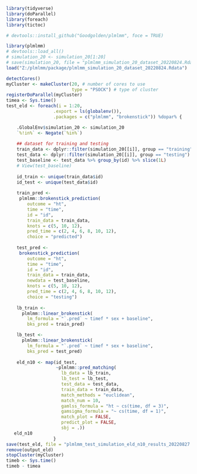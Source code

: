
```r
library(tidyverse)
library(doParallel)
library(foreach)
library(tictoc)

# devtools::install_github("Goodgolden/plmlmm", foce = TRUE)

library(plmlmm)
# devtools::load_all()
# simulation_20 <- simulation_20[1:20]
# save(simulation_20, file = "plmlmm_simulation_20_dataset_20220824.Rdata")
load("Z:/plmlmm/package/plmlmm_simulation_20_dataset_20220824.Rdata")
```


```r
detectCores()
myCluster <- makeCluster(20, # number of cores to use
                         type = "PSOCK") # type of cluster
registerDoParallel(myCluster)
timea <- Sys.time()
test_eld <- foreach(i = 1:20,
                  .export = ls(globalenv()),
                  .packages = c("plmlmm", "brokenstick")) %dopar% {

    .GlobalEnv$simulation_20 <- simulation_20
    `%!in%` <- Negate(`%in%`)
    
    ## dataset for training and testing
    train_data <- dplyr::filter(simulation_20[[i]], group == "training")
    test_data <- dplyr::filter(simulation_20[[i]], group == "testing")
    test_baseline <- test_data %>% group_by(id) %>% slice(1L)
    # View(test_baseline)
    
    id_train <- unique(train_data$id)
    id_test <- unique(test_data$id)
    
    train_pred <-
     plmlmm::brokenstick_prediction(
        outcome = "ht",
        time = "time",
        id = "id",
        train_data = train_data,
        knots = c(5, 10, 12),
        pred_time = c(2, 4, 6, 8, 10, 12),
        choice = "predicted")
    
    test_pred <-
     brokenstick_prediction(
        outcome = "ht",
        time = "time",
        id = "id",
        train_data = train_data,
        newdata = test_baseline,
        knots = c(5, 10, 12),
        pred_time = c(2, 4, 6, 8, 10, 12),
        choice = "testing")
    
    lb_train <-
      plmlmm::linear_brokenstick(
        lm_formula = "`.pred` ~ timef * sex + baseline",
        bks_pred = train_pred)

    lb_test <- 
      plmlmm::linear_brokenstick(
        lm_formula = "`.pred` ~ timef * sex + baseline",
        bks_pred = test_pred)
    
    eld_n10 <- map(id_test,
                   ~plmlmm::pred_matching(
                     lb_data = lb_train,
                     lb_test = lb_test,
                     test_data = test_data,
                     train_data = train_data,
                     match_methods = "euclidean",
                     match_num = 10,
                     gamlss_formula = "ht ~ cs(time, df = 3)",
                     gamsigma_formula = "~ cs(time, df = 1)",
                     match_plot = FALSE,
                     predict_plot = FALSE,
                     sbj = .))
   eld_n10
                  }
save(test_eld, file = "plmlmm_test_simulation_eld_n10_results_20220827.Rdata")
remove(output_eld)
stopCluster(myCluster)
timeb <- Sys.time()
timeb - timea
```

